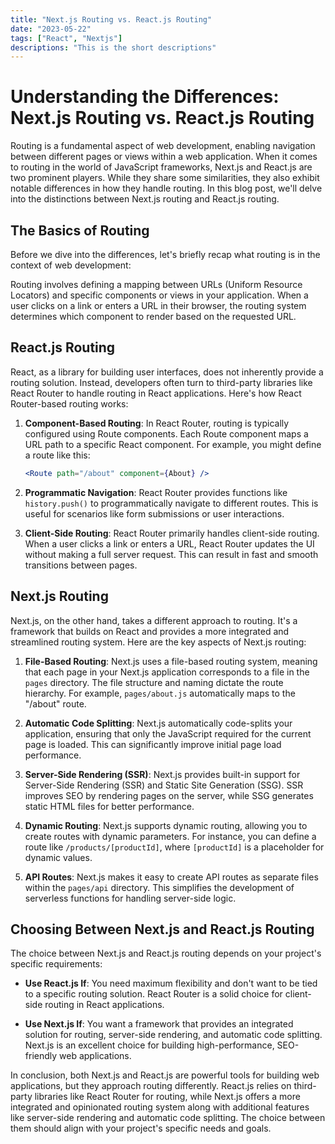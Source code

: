 ```yaml
---
title: "Next.js Routing vs. React.js Routing"
date: "2023-05-22"
tags: ["React", "Nextjs"]
descriptions: "This is the short descriptions"
---
```


# Understanding the Differences: Next.js Routing vs. React.js Routing

Routing is a fundamental aspect of web development, enabling navigation between different pages or views within a web application. When it comes to routing in the world of JavaScript frameworks, Next.js and React.js are two prominent players. While they share some similarities, they also exhibit notable differences in how they handle routing. In this blog post, we'll delve into the distinctions between Next.js routing and React.js routing.

## The Basics of Routing

Before we dive into the differences, let's briefly recap what routing is in the context of web development:

Routing involves defining a mapping between URLs (Uniform Resource Locators) and specific components or views in your application. When a user clicks on a link or enters a URL in their browser, the routing system determines which component to render based on the requested URL.

## **React.js Routing**

React, as a library for building user interfaces, does not inherently provide a routing solution. Instead, developers often turn to third-party libraries like React Router to handle routing in React applications. Here's how React Router-based routing works:

1. **Component-Based Routing**: In React Router, routing is typically configured using Route components. Each Route component maps a URL path to a specific React component. For example, you might define a route like this:

    ```jsx
    <Route path="/about" component={About} />
    ```

2. **Programmatic Navigation**: React Router provides functions like `history.push()` to programmatically navigate to different routes. This is useful for scenarios like form submissions or user interactions.

3. **Client-Side Routing**: React Router primarily handles client-side routing. When a user clicks a link or enters a URL, React Router updates the UI without making a full server request. This can result in fast and smooth transitions between pages.

## **Next.js Routing**

Next.js, on the other hand, takes a different approach to routing. It's a framework that builds on React and provides a more integrated and streamlined routing system. Here are the key aspects of Next.js routing:

1. **File-Based Routing**: Next.js uses a file-based routing system, meaning that each page in your Next.js application corresponds to a file in the `pages` directory. The file structure and naming dictate the route hierarchy. For example, `pages/about.js` automatically maps to the "/about" route.

2. **Automatic Code Splitting**: Next.js automatically code-splits your application, ensuring that only the JavaScript required for the current page is loaded. This can significantly improve initial page load performance.

3. **Server-Side Rendering (SSR)**: Next.js provides built-in support for Server-Side Rendering (SSR) and Static Site Generation (SSG). SSR improves SEO by rendering pages on the server, while SSG generates static HTML files for better performance.

4. **Dynamic Routing**: Next.js supports dynamic routing, allowing you to create routes with dynamic parameters. For instance, you can define a route like `/products/[productId]`, where `[productId]` is a placeholder for dynamic values.

5. **API Routes**: Next.js makes it easy to create API routes as separate files within the `pages/api` directory. This simplifies the development of serverless functions for handling server-side logic.

## **Choosing Between Next.js and React.js Routing**

The choice between Next.js and React.js routing depends on your project's specific requirements:

- **Use React.js If**: You need maximum flexibility and don't want to be tied to a specific routing solution. React Router is a solid choice for client-side routing in React applications.

- **Use Next.js If**: You want a framework that provides an integrated solution for routing, server-side rendering, and automatic code splitting. Next.js is an excellent choice for building high-performance, SEO-friendly web applications.

In conclusion, both Next.js and React.js are powerful tools for building web applications, but they approach routing differently. React.js relies on third-party libraries like React Router for routing, while Next.js offers a more integrated and opinionated routing system along with additional features like server-side rendering and automatic code splitting. The choice between them should align with your project's specific needs and goals.
